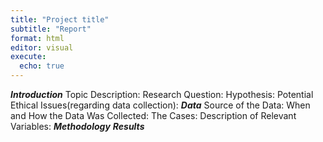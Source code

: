 ```yaml
---
title: "Project title"
subtitle: "Report"
format: html
editor: visual
execute:
  echo: true
---
```

***Introduction***
Topic Description:
Research Question:
Hypothesis:
Potential Ethical Issues(regarding data collection):
***Data***
Source of the Data:
When and How the Data Was Collected:
The Cases:
Description of Relevant Variables:
***Methodology***
***Results***